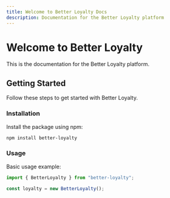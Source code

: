 ```yaml
---
title: Welcome to Better Loyalty Docs
description: Documentation for the Better Loyalty platform
---
```


# Welcome to Better Loyalty

This is the documentation for the Better Loyalty platform.

## Getting Started

Follow these steps to get started with Better Loyalty.

### Installation

Install the package using npm:

```bash
npm install better-loyalty
```

### Usage

Basic usage example:

```javascript
import { BetterLoyalty } from "better-loyalty";

const loyalty = new BetterLoyalty();
```
